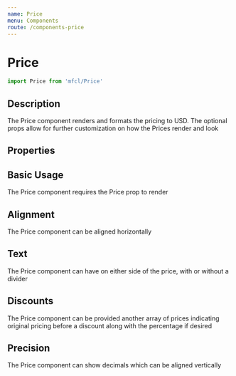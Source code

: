 ```yaml
---
name: Price
menu: Components
route: /components-price
---
```



# Price

```javascript
import Price from 'mfcl/Price'
```

## Description

The Price component renders and formats the pricing to USD. The optional props allow for further customization on how
the Prices render and look

## Properties

<Props of={Price} />

## Basic Usage

The Price component requires the Price prop to render

<Playground>
  <Price price={[3500]} />
  <Price price={[3500, 5000]} />
</Playground>

## Alignment

The Price component can be aligned horizontally

<Playground>
  <Price price={[3500]} />
  <Price price={[3500]} center />
  <Price price={[3500]} right />
</Playground>

## Text

The Price component can have on either side of the price, with or without a divider

<Playground>
  <Price price={[3500]} text="Queen" />
  <Price price={[3500]} text="Queen" divider />
  <Price price={[3500]} rightText="/mo" />
</Playground>

## Discounts

The Price component can be provided another array of prices indicating original pricing before a discount along with the percentage if desired

<Playground>
  <Price price={[1400, 2000]} originalPrice={[3500, 5000]} discountPercentage />
</Playground>

## Precision

The Price component can show decimals which can be aligned vertically

<Playground>
  <Price originalPrice={[3500]} price={[1400, 2000]} decimalsTop />
  <Price originalPrice={[3500, 5000]} price={[2000]} decimalsBottom />
</Playground>
